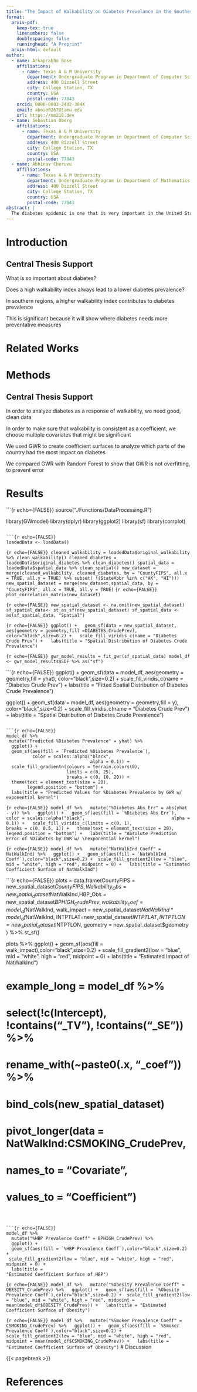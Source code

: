 ```yaml
---
title: "The Impact of Walkability on Diabetes Prevelance in the Southern United States"
format:
  arxiv-pdf:
    keep-tex: true  
    linenumbers: false
    doublespacing: false
    runninghead: "A Preprint"
  arxiv-html: default
author:
  - name: Arkaprabho Bose
    affiliations:
      - name: Texas A & M University
        department: Undergraduate Program in Department of Computer Science
        address: 400 Bizzell Street
        city: College Station, TX
        country: USA
        postal-code: 77843
    orcid: 0000-0003-2402-304X
    email: abose0267@tamu.edu
    url: https://mm218.dev
  - name: Sebastian Oberg
    affiliations:
      - name: Texas A & M University
        department: Undergraduate Program in Department of Computer Science
        address: 400 Bizzell Street
        city: College Station, TX
        country: USA
        postal-code: 77843
  - name: Abhinav Cheruvu
    affiliations:
      - name: Texas A & M University
        department: Undergraduate Program in Department of Mathematics
        address: 400 Bizzell Street
        city: College Station, TX
        country: USA
        postal-code: 77843
abstract: |
  The diabetes epidemic is one that is very important in the United States. It is believed that lifestyle factors      such as walkability can affect the prevalence. Although the general relationship between walkability index and       diabetes prevalence is one that is inverse, in southern regions, a higher walkability index contributes to diabetes   prevalence . In some regions, walkability and diabetes prevalence has a positive correlation. It is               important to understand in which regions, walkability index can be used as a true indicator of diabetes prevalence,   so that moving forward, changes can be made in those regions accord
---
```


# Introduction {#sec-intro}

## Central Thesis Support
  

  
  What is so important about diabetes?
  
  Does a high walkability index always lead to a lower diabetes prevalence?
  
  In southern regions, a higher walkability index contributes to diabetes prevalence
  
  This is significant because it will show where diabetes needs more preventative measures
  
<!-- ## Paragraphs -->

  <!-- P1: This paragraph discusses the importance of diabetes, specifically the impact of it on a population and how common it is -->

  <!-- P2: Talk about how there are recent claims that lifestyle factors like living is a highly walkable diets, diets etc  can decrease diabetes cases. -->

  <!-- P3: State Thesis and Explain that it is important because it shows that the southern regions are not doing as well to prevent diabetes than other regions -->

<!-- ## Sentences -->




# Related Works


# Methods

## Central Thesis Support


In order to analyze diabetes as a response of walkability, we need good, clean data

In order to make sure that walkability is consistent as a coefficient, we choose multiple covariates that might be significant

We used GWR to create coefficient surfaces to analyze which parts of the country had the most impact on diabetes

We compared GWR with Random Forest to show that GWR is not overfitting, to prevent error


# Results

```{r echo={FALSE}}
source("./Functions/DataProcessing.R")

library(GWmodel)
library(dplyr)
library(ggplot2)
library(sf)
library(corrplot)
```

```{r echo={FALSE}}
loadedData <- loadData()
```

```{r echo={FALSE}}
cleaned_walkability = loadedData$original_walkability %>% clean_walkability()
cleaned_diabetes = loadedData$original_diabetes %>% clean_diabetes()
spatial_data = loadedData$spatial_data %>% clean_spatial()
new_dataset = merge(cleaned_walkability, cleaned_diabetes, by = "CountyFIPS", all.x = TRUE, all.y = TRUE) %>% subset( !(StateAbbr %in% c("AK", "HI")))
new_spatial_dataset = merge(new_dataset,spatial_data, by = "CountyFIPS", all.x = TRUE, all.y = TRUE)
```
```{r echo={FALSE}}
plot_correlation_matrix(new_dataset)
```

```{r echo={FALSE}}
new_spatial_dataset <- na.omit(new_spatial_dataset)
sf_spatial_data<- st_as_sf(new_spatial_dataset)
sf_spatial_data <- as(sf_spatial_data, "Spatial")
```

<!-- ```{r} -->
<!-- rf_pred <- runRandomForest(sf_spatial_data) -->
<!-- ``` -->

```{r echo={FALSE}}
ggplot() +
  geom_sf(data = new_spatial_dataset, aes(geometry = geometry,fill =DIABETES_CrudePrev), color="black",size=0.2) +
  scale_fill_viridis_c(name = "Diabetes Crude Prev") +
  labs(title = "Spatial Distribution of Diabetes Crude Prevalence")
```

```{r echo={FALSE}}
gwr_model_results = fit_gwr(sf_spatial_data)
model_df <- gwr_model_results$SDF %>% as("sf")
```

```{r echo={FALSE}}
  ggplot() +
    geom_sf(data = model_df, aes(geometry = geometry,fill = yhat), color="black",size=0.2) +
    scale_fill_viridis_c(name = "Diabetes Crude Prev") +
    labs(title = "Fitted Spatial Distribution of Diabetes Crude Prevalence")

  ggplot() +
    geom_sf(data = model_df, aes(geometry = geometry,fill = y), color="black",size=0.2) +
    scale_fill_viridis_c(name = "Diabetes Crude Prev") +
    labs(title = "Spatial Distribution of Diabetes Crude Prevalence")
```

```{r echo={FALSE}}
model_df %>%
 mutate("Predicted %Diabetes Prevalence" = yhat) %>%
  ggplot() +
  geom_sf(aes(fill = `Predicted %Diabetes Prevalence`),
          color = scales::alpha("black",
                                alpha = 0.1)) +
  scale_fill_gradientn(colours = terrain.colors(8),
                       limits = c(0, 25),
                       breaks = c(0, 10, 20)) +
  theme(text = element_text(size = 20),
        legend.position = "bottom") +
  labs(title = "Predicted Values for %Diabetes Prevalence by GWR w/ exponential kernel")
```

```{r echo={FALSE}}
model_df %>%
  mutate("%Diabetes Abs Err" = abs(yhat - y)) %>%
  ggplot() +
  geom_sf(aes(fill = `%Diabetes Abs Err`),
          color = scales::alpha("black",
                                alpha = 0.1)) +
  scale_fill_viridis_c(limits = c(0, 1),
                       breaks = c(0, 0.5, 1)) +
  theme(text = element_text(size = 20),
        legend.position = "bottom") +
  labs(title = "Absolute Prediction Error of %Diabetes by GWR w/ \nexponential kernel")
```

```{r echo={FALSE}}
model_df %>%
  mutate("NatWalkInd Coeff" = NatWalkInd) %>%
  ggplot() +
  geom_sf(aes(fill = `NatWalkInd Coeff`),color="black",size=0.2) +
 scale_fill_gradient2(low = "blue", mid = "white", high = "red", midpoint = 0) +
  labs(title =
"Estimated Coefficient Surface of NatWalkInd")
```


```{r echo={FALSE}}
plots = data.frame(CountyFIPS = new_spatial_dataset$CountyFIPS,Walkability_Obs = new_spatial_dataset$NatWalkInd,HBP_Obs = new_spatial_dataset$BPHIGH_CrudePrev,walkability_coef= model_df$NatWalkInd, walk_impact = new_spatial_dataset$NatWalkInd * model_df$NatWalkInd, INTPTLAT=new_spatial_dataset$INTPTLAT, INTPTLON = new_spatial_dataset$INTPTLON, geometry =  new_spatial_dataset$geometry  ) %>%
  st_sf()

plots %>%
  ggplot() +
  geom_sf(aes(fill = walk_impact),color="black",size=0.2) +
 scale_fill_gradient2(low = "blue", mid = "white", high = "red", midpoint = 0) +
  labs(title =
"Estimated Impact of NatWalkInd")

# example_long = model_df %>%
#   select(!c(Intercept), !contains("_TV"), !contains("_SE")) %>%
#   rename_with(~paste0(.x, "_coef")) %>%
#   bind_cols(new_spatial_dataset)
#   pivot_longer(data = NatWalkInd:CSMOKING_CrudePrev,
#                names_to = "Covariate",
#                values_to = "Coefficient")
```



```{r echo={FALSE}}
model_df %>%
  mutate("%HBP Prevalence Coeff" = BPHIGH_CrudePrev) %>%
  ggplot() +
  geom_sf(aes(fill = `%HBP Prevalence Coeff`),color="black",size=0.2) +
 scale_fill_gradient2(low = "blue", mid = "white", high = "red", midpoint = 0) +
  labs(title =
"Estimated Coefficient Surface of HBP")
```

```{r echo={FALSE}}
model_df %>%
  mutate("%Obesity Prevalence Coeff" = OBESITY_CrudePrev) %>%
  ggplot() +
  geom_sf(aes(fill = `%Obesity Prevalence Coeff`),color="black",size=0.2) +
 scale_fill_gradient2(low = "blue", mid = "white", high = "red", midpoint = mean(model_df$OBESITY_CrudePrev)) +
  labs(title =
"Estimated Coefficient Surface of Obesity")
```

```{r echo={FALSE}}
model_df %>%
  mutate("%Smoker Prevalence Coeff" = CSMOKING_CrudePrev) %>%
  ggplot() +
  geom_sf(aes(fill = `%Smoker Prevalence Coeff`),color="black",size=0.2) +
  scale_fill_gradient2(low = "blue", mid = "white", high = "red", midpoint = mean(model_df$CSMOKING_CrudePrev)) +
  labs(title =
"Estimated Coefficient Surface of Obesity")
```
# Discussion



{{< pagebreak >}}

# References {.unnumbered}


